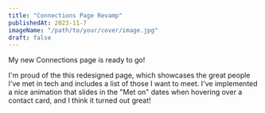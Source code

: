 ```yaml
---
title: "Connections Page Revamp"
publishedAt: 2023-11-7
imageName: "/path/to/your/cover/image.jpg"
draft: false
---
```


My new Connections page is ready to go!

I'm proud of the this redesigned page, which showcases the great people I've met in tech and includes a list of those I want to meet. I've implemented a nice animation that slides in the "Met on" dates when hovering over a contact card, and I think it turned out great!
